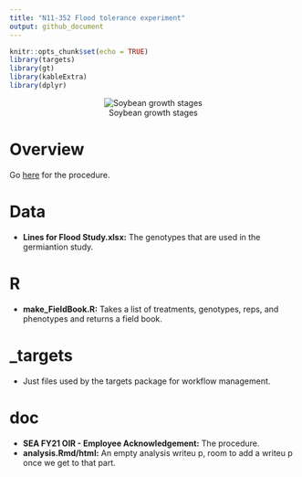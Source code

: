 ```yaml
---
title: "N11-352 Flood tolerance experiment"
output: github_document
---
```


```r
knitr::opts_chunk$set(echo = TRUE)
library(targets)
library(gt)
library(kableExtra)
library(dplyr)
```

<center>

![Soybean growth stages](https://prairiecalifornian.com/wp-content/uploads/2015/07/SoybeanGrowthStages-image1.jpg)

</center>


# Overview  

Go [here](https://github.com/jhgille2/FloodExperiment_2021/blob/main/doc/SEA%20FY21%20OIR%20-%20Employee%20Acknowledgment%20Statement%20%20Approval%20Form_Fallen%20Request%2002-25-2021.pdf) for the procedure.

# Data  
* **Lines for Flood Study.xlsx:** The genotypes that are used in the germiantion study. 

# R  
* **make_FieldBook.R:** Takes a list of treatments, genotypes, reps, and phenotypes and returns a field book. 

# _targets  
* Just files used by the targets package for workflow management. 

# doc
* **SEA FY21 OIR - Employee Acknowledgement:** The procedure. 
* **analysis.Rmd/html:** An empty analysis writeu p, room to add a writeu p once we get to that part.
